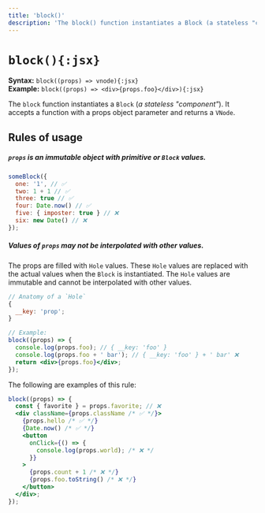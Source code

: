 ```yaml
---
title: 'block()'
description: 'The block() function instantiates a Block (a stateless "component"). It accepts a function with a props object parameter and returns a VNode.'
---
```


# `block(){:jsx}`

**Syntax:** `block((props) => vnode){:jsx}`\
**Example:** `block((props) => <div>{props.foo}</div>){:jsx}`

The `block` function instantiates a `Block` (_a stateless "component"_). It accepts a function with a props object parameter and returns a `VNode`.

## Rules of usage

##### `props` is an immutable object with primitive or `Block` values.

```jsx
someBlock({
  one: '1', // ✅
  two: 1 + 1 // ✅
  three: true // ✅
  four: Date.now() // ✅
  five: { imposter: true } // ❌
  six: new Date() // ❌
});
```

##### Values of `props` may not be interpolated with other values.

The props are filled with `Hole` values. These `Hole` values are replaced with the actual values when the `Block` is instantiated. The `Hole` values are immutable and cannot be interpolated with other values.

```jsx
// Anatomy of a `Hole`
{
  __key: 'prop';
}

// Example:
block((props) => {
  console.log(props.foo); // { __key: 'foo' }
  console.log(props.foo + ' bar'); // { __key: 'foo' } + ' bar' ❌
  return <div>{props.foo}</div>;
});
```

The following are examples of this rule:

```jsx
block((props) => {
  const { favorite } = props.favorite; // ❌
  <div className={props.className /* ✅ */}>
    {props.hello /* ✅ */}
    {Date.now() /* ✅ */}
    <button
      onClick={() => {
        console.log(props.world); /* ❌ */
      }}
    >
      {props.count + 1 /* ❌ */}
      {props.foo.toString() /* ❌ */}
    </button>
  </div>;
});
```
